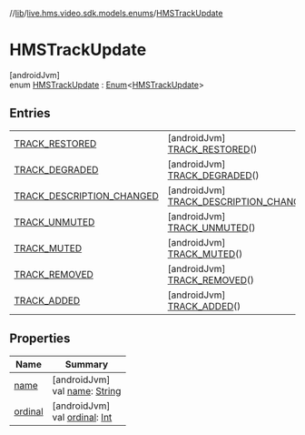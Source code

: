 //[lib](../../../index)/[live.hms.video.sdk.models.enums](../index)/[HMSTrackUpdate](index)

# HMSTrackUpdate

[androidJvm]\
enum [HMSTrackUpdate](index) : [Enum](https://kotlinlang.org/api/latest/jvm/stdlib/kotlin/-enum/index.html)<[HMSTrackUpdate](index)>

## Entries

|                                                                                     |                                                                                                         |
| ----------------------------------------------------------------------------------- | ------------------------------------------------------------------------------------------------------- |
| [TRACK_RESTORED](-t-r-a-c-k_-r-e-s-t-o-r-e-d/index)                                 | [androidJvm]<br />[TRACK_RESTORED](-t-r-a-c-k_-r-e-s-t-o-r-e-d/index)()                                 |
| [TRACK_DEGRADED](-t-r-a-c-k_-d-e-g-r-a-d-e-d/index)                                 | [androidJvm]<br />[TRACK_DEGRADED](-t-r-a-c-k_-d-e-g-r-a-d-e-d/index)()                                 |
| [TRACK_DESCRIPTION_CHANGED](-t-r-a-c-k_-d-e-s-c-r-i-p-t-i-o-n_-c-h-a-n-g-e-d/index) | [androidJvm]<br />[TRACK_DESCRIPTION_CHANGED](-t-r-a-c-k_-d-e-s-c-r-i-p-t-i-o-n_-c-h-a-n-g-e-d/index)() |
| [TRACK_UNMUTED](-t-r-a-c-k_-u-n-m-u-t-e-d/index)                                    | [androidJvm]<br />[TRACK_UNMUTED](-t-r-a-c-k_-u-n-m-u-t-e-d/index)()                                    |
| [TRACK_MUTED](-t-r-a-c-k_-m-u-t-e-d/index)                                          | [androidJvm]<br />[TRACK_MUTED](-t-r-a-c-k_-m-u-t-e-d/index)()                                          |
| [TRACK_REMOVED](-t-r-a-c-k_-r-e-m-o-v-e-d/index)                                    | [androidJvm]<br />[TRACK_REMOVED](-t-r-a-c-k_-r-e-m-o-v-e-d/index)()                                    |
| [TRACK_ADDED](-t-r-a-c-k_-a-d-d-e-d/index)                                          | [androidJvm]<br />[TRACK_ADDED](-t-r-a-c-k_-a-d-d-e-d/index)()                                          |

## Properties

| Name                                                    | Summary                                                                                                                                                     |
| ------------------------------------------------------- | ----------------------------------------------------------------------------------------------------------------------------------------------------------- |
| [name](index#1742696961%2FProperties%2F-1973928616)     | [androidJvm]<br />val [name](index#1742696961%2FProperties%2F-1973928616): [String](https://kotlinlang.org/api/latest/jvm/stdlib/kotlin/-string/index.html) |
| [ordinal](index#-1405179491%2FProperties%2F-1973928616) | [androidJvm]<br />val [ordinal](index#-1405179491%2FProperties%2F-1973928616): [Int](https://kotlinlang.org/api/latest/jvm/stdlib/kotlin/-int/index.html)   |

